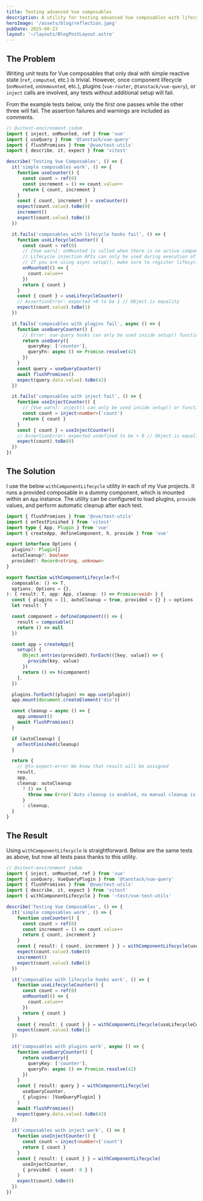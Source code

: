 ```yaml
---
title: Testing advanced Vue composables
description: A utility for testing advanced Vue composables with lifecycle hooks, plugins, and inject calls.
heroImage: '/assets/blog/reflection.jpeg'
pubDate: 2025-08-23
layout: '~/layouts/BlogPostLayout.astro'
---
```


## The Problem

Writing unit tests for Vue composables that only deal with simple reactive state (`ref`, `computed`, etc.) is trivial.
However, once component lifecycle (`onMounted`, `onUnmounted`, etc.), plugins (`vue-router`, `@tanstack/vue-query`), or `inject` calls are involved, any tests without additional setup will fail.

From the example tests below, only the first one passes while the other three will fail.
The assertion failures and warnings are included as comments.

```ts
// @vitest-environment jsdom
import { inject, onMounted, ref } from 'vue'
import { useQuery } from '@tanstack/vue-query'
import { flushPromises } from '@vue/test-utils'
import { describe, it, expect } from 'vitest'

describe('Testing Vue Composables', () => {
  it('simple composables work', () => {
    function useCounter() {
      const count = ref(0)
      const increment = () => count.value++
      return { count, increment }
    }
    const { count, increment } = useCounter()
    expect(count.value).toBe(0)
    increment()
    expect(count.value).toBe(1)
  })

  it.fails('composables with lifecycle hooks fail', () => {
    function useLifecycleCounter() {
      const count = ref(0)
      // [Vue warn]: onMounted is called when there is no active component instance to be associated with.
      // Lifecycle injection APIs can only be used during execution of setup().
      // If you are using async setup(), make sure to register lifecycle hooks before the first await statement.
      onMounted(() => {
        count.value++
      })
      return { count }
    }
    const { count } = useLifecycleCounter()
    // AssertionError: expected +0 to be 1 // Object.is equality
    expect(count.value).toBe(1)
  })

  it.fails('composables with plugins fail', async () => {
    function useQueryCounter() {
      // Error: vue-query hooks can only be used inside setup() function or functions that support injection context.
      return useQuery({
        queryKey: ['counter'],
        queryFn: async () => Promise.resolve(42)
      })
    }
    const query = useQueryCounter()
    await flushPromises()
    expect(query.data.value).toBe(42)
  })

  it.fails('composables with inject fail', () => {
    function useInjectCounter() {
      // [Vue warn]: inject() can only be used inside setup() or functional components.
      const count = inject<number>('count')
      return { count }
    }
    const { count } = useInjectCounter()
    // AssertionError: expected undefined to be + 0 // Object.is equality
    expect(count).toBe(0)
  })
})
```

## The Solution

I use the below `withComponentLifecycle` utility in each of my Vue projects.
It runs a provided composable in a dummy component, which is mounted within an `App` instance.
The utility can be configured to load plugins, `provide` values, and perform automatic cleanup after each test.

```ts
import { flushPromises } from '@vue/test-utils'
import { onTestFinished } from 'vitest'
import type { App, Plugin } from 'vue'
import { createApp, defineComponent, h, provide } from 'vue'

export interface Options {
  plugins?: Plugin[]
  autoCleanup?: boolean
  provided?: Record<string, unknown>
}

export function withComponentLifecycle<T>(
  composable: () => T,
  options: Options = {},
): { result: T, app: App, cleanup: () => Promise<void> } {
  const { plugins = [], autoCleanup = true, provided = {} } = options
  let result: T

  const component = defineComponent(() => {
    result = composable()
    return () => null
  })

  const app = createApp({
    setup() {
      Object.entries(provided).forEach(([key, value]) => {
        provide(key, value)
      })
      return () => h(component)
    },
  })

  plugins.forEach((plugin) => app.use(plugin))
  app.mount(document.createElement('div'))

  const cleanup = async () => {
    app.unmount()
    await flushPromises()
  }

  if (autoCleanup) {
    onTestFinished(cleanup)
  }

  return {
    // @ts-expect-error We know that result will be assigned
    result,
    app,
    cleanup: autoCleanup
      ? () => {
        throw new Error('Auto cleanup is enabled, no manual cleanup is possible')
      }
      : cleanup,
  }
}
```

## The Result

Using `withComponentLifecycle` is straightforward.
Below are the same tests as above, but now all tests pass thanks to this utility.

```ts
// @vitest-environment jsdom
import { inject, onMounted, ref } from 'vue'
import { useQuery, VueQueryPlugin } from '@tanstack/vue-query'
import { flushPromises } from '@vue/test-utils'
import { describe, it, expect } from 'vitest'
import { withComponentLifecycle } from '~test/vue-test-utils'

describe('Testing Vue Composables', () => {
  it('simple composables work', () => {
    function useCounter() {
      const count = ref(0)
      const increment = () => count.value++
      return { count, increment }
    }
    const { result: { count, increment } } = withComponentLifecycle(useCounter)
    expect(count.value).toBe(0)
    increment()
    expect(count.value).toBe(1)
  })

  it('composables with lifecycle hooks work', () => {
    function useLifecycleCounter() {
      const count = ref(0)
      onMounted(() => {
        count.value++
      })
      return { count }
    }
    const { result: { count } } = withComponentLifecycle(useLifecycleCounter)
    expect(count.value).toBe(1)
  })

  it('composables with plugins work', async () => {
    function useQueryCounter() {
      return useQuery({
        queryKey: ['counter'],
        queryFn: async () => Promise.resolve(42)
      })
    }
    const { result: query } = withComponentLifecycle(
      useQueryCounter,
      { plugins: [VueQueryPlugin] }
    )
    await flushPromises()
    expect(query.data.value).toBe(42)
  })

  it('composables with inject work', () => {
    function useInjectCounter() {
      const count = inject<number>('count')
      return { count }
    }
    const { result: { count } } = withComponentLifecycle(
      useInjectCounter,
      { provided: { count: 0 } }
    )
    expect(count).toBe(0)
  })
})
```
